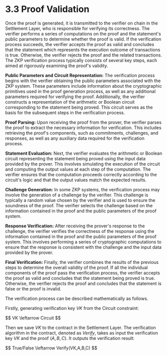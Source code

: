 # 3.3 Proof Validation

Once the proof is generated, it is transmitted to the verifier on chain in the Settlement Layer, who is responsible for verifying its correctness. The verifier performs a series of computations on the proof and the statement's public parameters to determine whether the proof is valid. If the verification process succeeds, the verifier accepts the proof as valid and concludes that the statement which represents the execution outcome of transactions is true. Otherwise, the verifier rejects the proof and the related transactions. The ZKP verification process typically consists of several key steps, each aimed at rigorously examining the proof's validity.

**Public Parameters and Circuit Representation:** The verification process begins with the verifier obtaining the public parameters associated with the ZKP system. These parameters include information about the cryptographic primitives used in the proof generation process, as well as any additional parameters required for verifying the proof. Additionally, the verifier constructs a representation of the arithmetic or Boolean circuit corresponding to the statement being proved. This circuit serves as the basis for the subsequent steps in the verification process. 

**Proof Parsing:** Upon receiving the proof from the prover, the verifier parses the proof to extract the necessary information for verification. This includes retrieving the proof's components, such as commitments, challenges, and responses, as well as any auxiliary data required for the verification process.

**Statement Evaluation:** Next, the verifier evaluates the arithmetic or Boolean circuit representing the statement being proved using the input data provided by the prover. This involves simulating the execution of the circuit and computing the output values at each step of the computation. The verifier ensures that the computation proceeds correctly according to the circuit's logic and that the output values match the expected results.

**Challenge Generation:** In some ZKP systems, the verification process may involve the generation of a challenge by the verifier. This challenge is typically a random value chosen by the verifier and is used to ensure the soundness of the proof. The verifier selects the challenge based on the information contained in the proof and the public parameters of the proof system.

**Response Verification:** After receiving the prover's response to the challenge, the verifier verifies the correctness of the response using the information contained in the proof and the public parameters of the proof system. This involves performing a series of cryptographic computations to ensure that the response is consistent with the challenge and the input data provided by the prover.

**Final Verification:** Finally, the verifier combines the results of the previous steps to determine the overall validity of the proof. If all the individual components of the proof pass the verification process, the verifier accepts the proof as valid and concludes that the statement being proved is true. Otherwise, the verifier rejects the proof and concludes that the statement is false or the proof is invalid.

The verification process can be described mathematically as follows.

Firstly, generating verification key $VK$ from the Circuit constraint:

<div style={{ height: '2rem' }} />
<div style={{ textAlign: 'center' }}>
  $$ VK \leftarrow Circuit $$
</div>

Then we save $VK$ to the contract in the Settlement Layer. The verification algorithm in the contract, denoted as $Verify$, takes as input the verification key $VK$ and the proof $(A,B,C)$. It outputs the verification result:

<div style={{ height: '2rem' }} />
<div style={{ textAlign: 'center' }}>
  $$ True/False \leftarrow Verify(VK,A,B,C) $$
</div>
